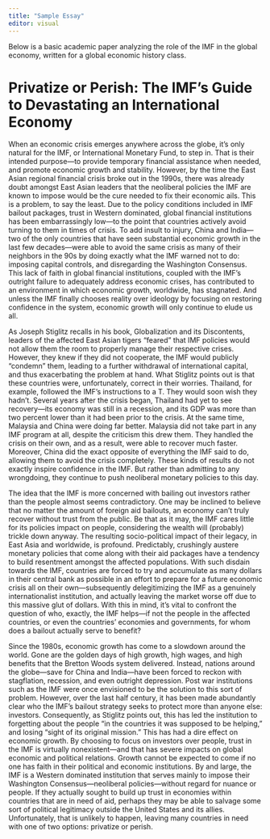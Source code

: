 ```yaml
---
title: "Sample Essay"
editor: visual
---
```


Below is a basic academic paper analyzing the role of the IMF in the global economy, written for a global economic history class.

# Privatize or Perish: The IMF's Guide to Devastating an International Economy

When an economic crisis emerges anywhere across the globe, it's only natural for the IMF, or International Monetary Fund, to step in. That is their intended purpose---to provide temporary financial assistance when needed, and promote economic growth and stability. However, by the time the East Asian regional financial crisis broke out in the 1990s, there was already doubt amongst East Asian leaders that the neoliberal policies the IMF are known to impose would be the cure needed to fix their economic ails. This is a problem, to say the least. Due to the policy conditions included in IMF bailout packages, trust in Western dominated, global financial institutions has been embarrassingly low---to the point that countries actively avoid turning to them in times of crisis. To add insult to injury, China and India---two of the only countries that have seen substantial economic growth in the last few decades---were able to avoid the same crisis as many of their neighbors in the 90s by doing exactly what the IMF warned not to do: imposing capital controls, and disregarding the Washington Consensus. This lack of faith in global financial institutions, coupled with the IMF's outright failure to adequately address economic crises, has contributed to an environment in which economic growth, worldwide, has stagnated. And unless the IMF finally chooses reality over ideology by focusing on restoring confidence in the system, economic growth will only continue to elude us all.

As Joseph Stiglitz recalls in his book, Globalization and its Discontents, leaders of the affected East Asian tigers "feared" that IMF policies would not allow them the room to properly manage their respective crises. However, they knew if they did not cooperate, the IMF would publicly "condemn" them, leading to a further withdrawal of international capital, and thus exacerbating the problem at hand. What Stiglitz points out is that these countries were, unfortunately, correct in their worries. Thailand, for example, followed the IMF's instructions to a T. They would soon wish they hadn't. Several years after the crisis began, Thailand had yet to see recovery---its economy was still in a recession, and its GDP was more than two percent lower than it had been prior to the crisis. At the same time, Malaysia and China were doing far better. Malaysia did not take part in any IMF program at all, despite the criticism this drew them. They handled the crisis on their own, and as a result, were able to recover much faster. Moreover, China did the exact opposite of everything the IMF said to do, allowing them to avoid the crisis completely. These kinds of results do not exactly inspire confidence in the IMF. But rather than admitting to any wrongdoing, they continue to push neoliberal monetary policies to this day.

The idea that the IMF is more concerned with bailing out investors rather than the people almost seems contradictory. One may be inclined to believe that no matter the amount of foreign aid bailouts, an economy can't truly recover without trust from the public. Be that as it may, the IMF cares little for its policies impact on people, considering the wealth will (probably) trickle down anyway. The resulting socio-political impact of their legacy, in East Asia and worldwide, is profound. Predictably, crushingly austere monetary policies that come along with their aid packages have a tendency to build resentment amongst the affected populations. With such disdain towards the IMF, countries are forced to try and accumulate as many dollars in their central bank as possible in an effort to prepare for a future economic crisis all on their own---subsequently delegitimizing the IMF as a genuinely internationalist institution, and actually leaving the market worse off due to this massive glut of dollars. With this in mind, it's vital to confront the question of who, exactly, the IMF helps---if not the people in the affected countries, or even the countries' economies and governments, for whom does a bailout actually serve to benefit?

Since the 1980s, economic growth has come to a slowdown around the world. Gone are the golden days of high growth, high wages, and high benefits that the Bretton Woods system delivered. Instead, nations around the globe---save for China and India---have been forced to reckon with stagflation, recession, and even outright depression. Post war institutions such as the IMF were once envisioned to be the solution to this sort of problem. However, over the last half century, it has been made abundantly clear who the IMF's bailout strategy seeks to protect more than anyone else: investors. Consequently, as Stiglitz points out, this has led the institution to forgetting about the people "in the countries it was supposed to be helping," and losing "sight of its original mission." This has had a dire effect on economic growth. By choosing to focus on investors over people, trust in the IMF is virtually nonexistent---and that has severe impacts on global economic and political relations. Growth cannot be expected to come if no one has faith in their political and economic institutions. By and large, the IMF is a Western dominated institution that serves mainly to impose their Washington Consensus---neoliberal policies---without regard for nuance or people. If they actually sought to build up trust in economies within countries that are in need of aid, perhaps they may be able to salvage some sort of political legitimacy outside the United States and its allies. Unfortunately, that is unlikely to happen, leaving many countries in need with one of two options: privatize or perish.
